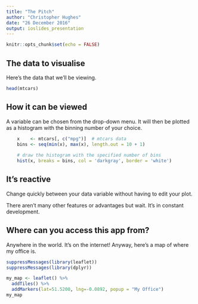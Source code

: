 ```yaml
---
title: "The Pitch"
author: "Christopher Hughes"
date: "26 December 2016"
output: ioslides_presentation
---
```


```r
knitr::opts_chunk$set(echo = FALSE)
```

## The data to visualise

Here's the data that we'll be viewing.

```R
head(mtcars)

```

## How it can be viewed

A variable can be chosen from the drop-down menu. It will then be plotted as a histogram with the binning number of your choice.

```r
    x    <- mtcars[, c("mpg")]  # mtcars data
    bins <- seq(min(x), max(x), length.out = 10 + 1)
    
    # draw the histogram with the specified number of bins
    hist(x, breaks = bins, col = 'darkgray', border = 'white')
```

## It's reactive

Change quickly between your data variable without having to edit your plot.

There aren't many other features or advantages but wait. It's in constant development.

## Where can you access this app from? 

Anywhere in the world. It's on the internet! Anyway, here's a map of where my office is.


```r
suppressMessages(library(leaflet))
suppressMessages(library(dplyr))

my_map <- leaflet() %>%
  addTiles() %>%
  addMarkers(lat=51.5200, lng=-0.0892, popup = "My Office")
my_map

```